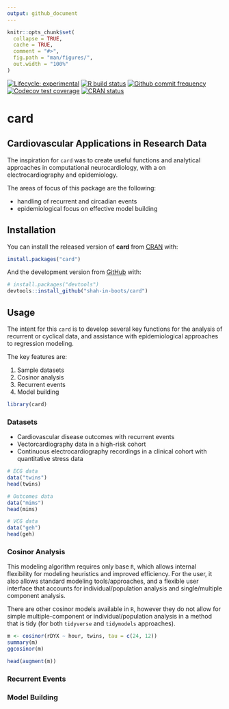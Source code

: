 ```yaml
---
output: github_document
---
```


<!-- README.md is generated from README.Rmd. Please edit that file -->

```r
knitr::opts_chunk$set(
  collapse = TRUE,
  cache = TRUE,
  comment = "#>",
  fig.path = "man/figures/",
  out.width = "100%"
)
```

<!-- badges: start -->
[![Lifecycle: experimental](https://img.shields.io/badge/lifecycle-experimental-orange.svg)](https://www.tidyverse.org/lifecycle/#experimental)
[![R build status](https://github.com/shah-in-boots/card/workflows/R-CMD-check/badge.svg)](https://github.com/shah-in-boots/card/actions)
[![Github commit frequency](https://img.shields.io/github/commit-activity/w/shah-in-boots/card)](https://github.com/shah-in-boots/card/graphs/commit-activity)
[![Codecov test coverage](https://codecov.io/gh/shah-in-boots/card/branch/master/graph/badge.svg)](https://codecov.io/gh/shah-in-boots/card?branch=master)
[![CRAN status](https://www.r-pkg.org/badges/version/card)](https://CRAN.R-project.org/package=card)
<!-- badges: end -->

# __card__

## Cardiovascular Applications in Research Data

The inspiration for `card` was to create useful functions and analytical approaches in computational neurocardiology, with a on electrocardiography and epidemiology. 

The areas of focus of this package are the following:

- handling of recurrent and circadian events
- epidemiological focus on effective model building

## Installation

You can install the released version of __card__ from [CRAN](https://CRAN.R-project.org) with:

```r
install.packages("card")
```

And the development version from [GitHub](https://github.com/) with:

```r
# install.packages("devtools")
devtools::install_github("shah-in-boots/card")
```

## Usage

The intent for this `card` is to develop several key functions for the analysis of recurrent or cyclical data, and assistance with epidemiological approaches to regression modeling.

The key features are:

1. Sample datasets
2. Cosinor analysis 
3. Recurrent events
4. Model building

```r
library(card)
```

### Datasets

* Cardiovascular disease outcomes with recurrent events
* Vectorcardiography data in a high-risk cohort
* Continuous electrocardiography recordings in a clinical cohort with quantitative stress data

```r
# ECG data
data("twins")
head(twins)

# Outcomes data
data("mims")
head(mims)

# VCG data
data("geh")
head(geh)
```

### Cosinor Analysis

This modeling algorithm requires only base `R`, which allows internal flexibility for modeling heuristics and improved efficiency. For the user, it also allows standard modeling tools/approaches, and a flexible user interface that accounts for individual/population analysis and single/multiple component analysis.

There are other cosinor models available in `R`, however they do not allow for simple multiple-component or individual/population analysis in a method that is tidy (for both `tidyverse` and `tidymodels` approaches).

```r
m <- cosinor(rDYX ~ hour, twins, tau = c(24, 12))
summary(m)
ggcosinor(m)

head(augment(m))
```

### Recurrent Events

### Model Building
